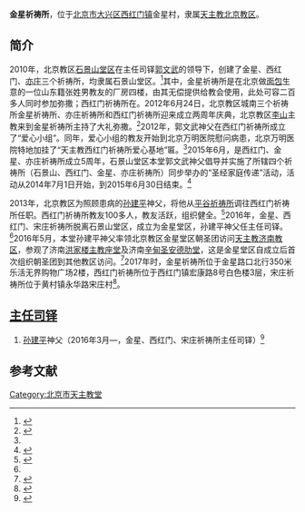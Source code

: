 '''金星祈祷所'''，位于[[北京市|北京市]][[大兴区|大兴区]][[西红门地区|西红门镇]]金星村，隶属[[天主教北京教区|天主教北京教区]]。

==简介==
2010年，北京教区[[石景山天主堂|石景山堂区]]在主任司铎[[郭文武|郭文武]]的领导下，创建了金星、西红门、[[亦庄天主堂|亦庄]]三个祈祷所，均隶属石景山堂区。<ref name=xx>{{Cite web |url = http://www.chinacatholic.org/news/29926.html |title = 郭文武神父与新兴的石景山堂区 |author = 湖水 |date =  |publisher = 信德报2014年11月6日第40期（总第604期） |language =  |accessdate =  |quote =  |archive-date = 2017年1月1日 |archive-url = https://web.archive.org/web/20170101235053/http://www.chinacatholic.org/news/29926.html |dead-url = yes }}</ref>其中，金星祈祷所是在北京做[[面包|面包]]生意的一位山东籍张姓男教友的厂房四楼，由其无偿提供给教会使用，此处可容二百多人同时参加弥撒；西红门祈祷所在。2012年6月24日，北京教区城南三个祈祷所金星祈祷所、亦庄祈祷所和西红门祈祷所迎来成立两周年庆典，北京教区[[李山_(1965年)|李山]]主教来到金星祈祷所主持了大礼弥撒。<ref>{{Cite web |url = http://www.tianguangbao.org/2013.2.1/10.htm |title =北京市天主教2012年大事记（上半年）  |author =  |date =2013-02-01  |publisher =  天光|language =  |accessdate =  |quote =  }}</ref>2012年，郭文武神父在西红门祈祷所成立了“爱心小组”。同年，爱心小组的教友开始到北京万明医院慰问病患，北京万明医院特地加挂了“天主教西红门祈祷所爱心基地”匾。<ref name=xx/>2015年6月，是西红门、金星、亦庄祈祷所成立5周年，石景山堂区本堂郭文武神父倡导并实施了所辖四个祈祷所（石景山、西红门、金星、亦庄祈祷所）同步举办的“圣经家庭传递”活动，活动从2014年7月1日开始，到2015年6月30日结束。<ref>{{Cite web |url = http://www.chinacatholic.org/News/show/id/28675.html |title = 北京：四所祈祷所同步开展“圣经家庭传递”活动 |author = 杨若瑟 |date = 2014-07-09 |publisher = 信德网 |language =  |accessdate =  |quote =  |archive-url = https://web.archive.org/web/20170102080253/http://www.chinacatholic.org/News/show/id/28675.html |archive-date = 2017-01-02 |dead-url = yes }}</ref>

2013年，北京教区为照顾患病的[[孙建平|孙建平]]神父，将他从[[平谷祈祷所|平谷祈祷所]]调往西红门祈祷所任职。西红门祈祷所教友100多人，教友活跃，组织健全。<ref>{{Cite web  |url =http://www.tianguangbao.org/2016.3.15/10.htm  |title =六品十五载 终成铎职梦——访北京教区孙建平神父  |author =  |date =2016-03-15  |publisher =天光  |language =  |accessdate =  |quote =  |archive-url =https://web.archive.org/web/20170102171256/http://www.tianguangbao.org/2016.3.15/10.htm  |archive-date =2017-01-02  |dead-url =yes  }}</ref>2016年，金星、西红门、宋庄祈祷所脱离石景山堂区，成立为金星堂区，孙建平神父任主任司铎。<ref name=elyl/>2016年5月，本堂孙建平神父率领北京教区金星堂区朝圣团访问[[天主教济南教区|天主教济南教区]]，参观了济南[[洪家楼教堂|洪家楼主教座堂]]及济南[[辛甸天主堂|辛甸圣安德肋堂]]，这是金星堂区自成立后首次组织朝圣团到其他教区访问。<ref>{{Cite web  |url =http://www.chinacatholic.cn/html1/report/1605/145-1.htm  |title =济南辛甸圣安德肋教堂接待北京教区金星堂区朝圣团  |author =  |date =2016-05-24  |publisher =中国天主教  |language =  |accessdate =  |quote =  |archive-date =2017-10-29  |archive-url =https://web.archive.org/web/20171029174050/http://www.chinacatholic.cn/html1/report/1605/145-1.htm  |dead-url =no  }}</ref>2017年时，金星祈祷所位于金星路口北行350米乐活无界购物广场2楼，西红门祈祷所位于西红门镇宏康路8号白色楼3层，宋庄祈祷所位于黄村镇永华路宋庄村<ref>{{Cite web|url =http://www.catholic-bj.org/content.php?id=5593&fuid=63&tid=26|title =北京教区所属堂区及祈祷所2017年圣周礼仪时间安排|author =|date =2017-04-08|publisher =天主教北京教区|language =|accessdate =|quote =|deadurl =yes|archiveurl =https://web.archive.org/web/20171029173745/http://www.catholic-bj.org/content.php?id=5593&fuid=63&tid=26|archivedate =2017-10-29}}</ref>。

==[[主任司铎|主任司铎]]==
#[[孙建平|孙建平]]神父（2016年3月—，金星、西红门、宋庄祈祷所主任司铎）<ref name=elyl>{{Cite web |url = http://www.chinacatholic.org/News/show/id/34764.html |title = 北京：天主教北京教区神职人员2016年最新调动名单 |author =  |date = 2016-03-31 |publisher = 信德网 |language =  |accessdate =  |quote =  |archive-date = 2016-12-26 |archive-url = https://web.archive.org/web/20161226060200/http://www.chinacatholic.org/News/show/id/34764.html |dead-url = no }}</ref>

==参考文献==
{{reflist}}

{{北京教堂}}
[[Category:北京市天主教堂|Category:北京市天主教堂]]